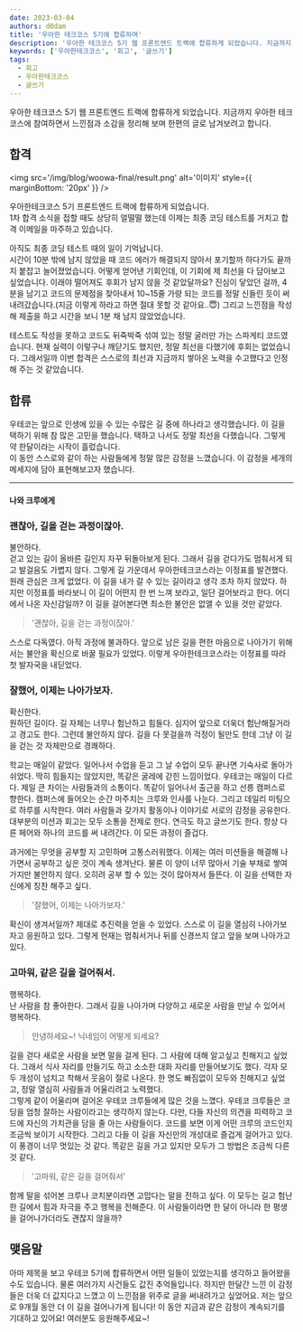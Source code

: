 ```yaml
---
date: 2023-03-04
authors: d0dam
title: '우아한 테크코스 5기에 합류하며'
description: '우아한 테크코스 5기 웹 프론트엔드 트랙에 합류하게 되었습니다. 지금까지 우아한 테크코스에 참여하면서 느낀점과 소감을 정리해 보며 한편의 글로 남겨보려고 합니다.'
keywords: ['우아한테크코스', '회고', '글쓰기']
tags:
  - 회고
  - 우아한테크코스
  - 글쓰기
---
```


우아한 테크코스 5기 웹 프론트엔드 트랙에 합류하게 되었습니다.
지금까지 우아한 테크코스에 참여하면서 느낀점과 소감을 정리해 보며 한편의 글로 남겨보려고 합니다.

<!--truncate-->

## 합격

<img src='/img/blog/woowa-final/result.png' alt='이미지' style={{ marginBottom: '20px' }} />

우아한테크코스 5기 프론트엔드 트랙에 합류하게 되었습니다.<br />
1차 합격 소식을 접할 때도 상당히 얼떨떨 했는데 이제는 최종 코딩 테스트를 거치고 합격 이메일을 마주하고 있습니다.

아직도 최종 코딩 테스트 때의 일이 기억납니다.<br />
시간이 10분 밖에 남지 않았을 때 코드 에러가 해결되지 않아서 포기할까 하다가도 끝까지 붙잡고 늘어졌었습니다.
어떻게 얻어낸 기회인데, 이 기회에 제 최선을 다 담아보고 싶었습니다. 이래야 떨어져도 후회가 남지 않을 것 같았달까요?
진심이 닿았던 걸까, 4분을 남기고 코드의 문제점을 찾아내서 10~15줄 가량 되는 코드를 정말 신들린 듯이 써내려갔습니다.(지금 이렇게 하라고 하면 절대 못할 것 같아요..:innocent:)
그리고 느낀점을 작성해 제출을 하고 시간을 보니 1분 채 남지 않았었습니다.

테스트도 작성을 못하고 코드도 뒤죽박죽 섞여 있는 정말 굴러만 가는 스파게티 코드였습니다.
현재 실력이 이렇구나 깨닫기도 했지만, 정말 최선을 다했기에 후회는 없었습니다.
그래서일까 이번 합격은 스스로의 최선과 지금까지 쌓아온 노력을 수고했다고 인정해 주는 것 같았습니다.

## 합류

우테코는 앞으로 인생에 있을 수 있는 수많은 길 중에 하나라고 생각했습니다.
이 길을 택하기 위해 참 많은 고민을 했습니다.
택하고 나서도 정말 최선을 다했습니다.
그렇게 약 한달이라는 시작이 흘렀습니다.<br />
이 동안 스스로와 같이 하는 사람들에게 정말 많은 감정을 느꼈습니다.
이 감정을 세개의 메세지에 담아 표현해보고자 했습니다.

---

#### 나와 크루에게

### 괜찮아, 길을 걷는 과정이잖아.

불안하다.<br />
걷고 있는 길이 올바른 길인지 자꾸 뒤돌아보게 된다.
그래서 길을 걷다가도 멈춰서게 되고 발걸음도 가볍지 않다.
그렇게 길 가운데서 우아한테크코스라는 이정표를 발견했다.
원래 관심은 크게 없었다. 이 길을 내가 갈 수 있는 길이라고 생각 조차 하지 않았다.
하지만 이정표를 바라보니 이 길이 어떤지 한 번 느껴 보라고, 일단 걸어보라고 한다.
어디에서 나온 자신감일까? 이 길을 걸어본다면 최소한 불안은 없앨 수 있을 것만 같았다.

> '괜찮아, 길을 걷는 과정이잖아.'

스스로 다독였다. 아직 과정에 불과하다.
앞으로 남은 길을 편한 마음으로 나아가기 위해서는 불안을 확신으로 바꿀 필요가 있었다.
이렇게 우아한테크코스라는 이정표를 따라 첫 발자국을 내딛었다.

### 잘했어, 이제는 나아가보자.

확신한다.<br />
원하던 길이다. 길 자체는 너무나 험난하고 힘들다. 심지어 앞으로 더욱더 험난해질거라고 경고도 한다.
그런데 불안하지 않다. 길을 다 못걸을까 걱정이 될만도 한데 그냥 이 길을 걷는 것 자체만으로 경쾌하다.

학교는 매일이 같았다. 일어나서 수업을 듣고 그 날 수업이 모두 끝나면 기숙사로 돌아가 쉬었다.
딱히 힘들지는 않았지만, 똑같은 굴레에 갇힌 느낌이었다.
우테코는 매일이 다르다. 제일 큰 차이는 사람들과의 소통이다. 똑같이 일어나서 출근을 하고 선릉 캠퍼스로 향한다.
캠퍼스에 들어오는 순간 마주치는 크루와 인사를 나눈다.
그리고 데일리 미팅으로 하루를 시작한다. 여러 사람들과 갖가지 활동이나 이야기로 서로의 감정을 공유한다.
대부분의 미션과 회고는 모두 소통을 전제로 한다. 연극도 하고 글쓰기도 한다. 항상 다른 페어와 하나의 코드를 써 내려간다.
이 모든 과정이 즐겁다.

과거에는 무엇을 공부할 지 고민하며 고통스러워했다.
이제는 여러 미션들을 해결해 나가면서 공부하고 싶은 것이 계속 생겨난다.
물론 이 양이 너무 많아서 기술 부채로 쌓여가지만 불안하지 않다.
오히려 공부 할 수 있는 것이 많아져서 들뜬다.
이 길을 선택한 자신에게 칭찬 해주고 싶다.

> '잘했어, 이제는 나아가보자.'

확신이 생겨서일까? 제대로 추진력을 얻을 수 있었다. 스스로 이 길을 열심히 나아가보자고 응원하고 있다.
그렇게 현재는 멈춰서거나 뒤를 신경쓰지 않고 앞을 보며 나아가고 있다.

### 고마워, 같은 길을 걸어줘서.

행복하다.<br />
난 사람을 참 좋아한다. 그래서 길을 나아가며 다양하고 새로운 사람을 만날 수 있어서 행복하다.

> 안녕하세요~! 닉네임이 어떻게 되세요?

길을 걷다 새로운 사람을 보면 말을 걸게 된다. 그 사람에 대해 알고싶고 친해지고 싶었다.
그래서 식사 자리를 만들기도 하고 소소한 대화 자리를 만들어보기도 했다.
각자 모두 개성이 넘치고 착해서 웃음이 절로 나온다. 한 명도 빠짐없이 모두와 친해지고 싶었고, 정말 열심히 사람들과 어울리려고 노력했다. <br />
그렇게 같이 어울리며 걸어온 우테코 크루들에게 많은 것을 느꼈다. 우테코 크루들은 코딩을 엄청 잘하는 사람이라고는 생각하지 않는다.
다만, 다들 자신의 의견을 피력하고 코드에 자신의 가치관을 담을 줄 아는 사람들이다. 코드를 보면 이게 어떤 크루의 코드인지 조금씩 보이기 시작한다.
그리고 다들 이 길을 자신만의 개성대로 즐겁게 걸어가고 있다. 이 풍경이 너무 멋있는 것 같다. 똑같은 길을 가고 있지만 모두가 그 방법은 조금씩 다른 것 같다.

> '고마워, 같은 길을 걸어줘서'

함께 말을 섞어본 크루나 코치분이라면 고맙다는 말을 전하고 싶다.
이 모두는 길고 험난한 길에서 힘과 자극을 주고 행복을 전해준다.
이 사람들이라면 한 달이 아니라 한 평생을 걸어나가더라도 괜찮지 않을까?

## 맺음말

아마 제목을 보고 우테코 5기에 합류하면서 어떤 일들이 있었는지를 생각하고 들어왔을 수도 있습니다.
물론 여러가지 사건들도 값진 추억들입니다. 하지만 한달간 느낀 이 감정들은 더욱 더 값지다고 느꼈고 이 느낀점을 위주로 글을 써내려가고 싶었어요.
저는 앞으로 9개월 동안 더 이 길을 걸어나가게 됩니다! 이 동안 지금과 같은 감정이 계속되기를 기대하고 있어요! 여러분도 응원해주세요~!

